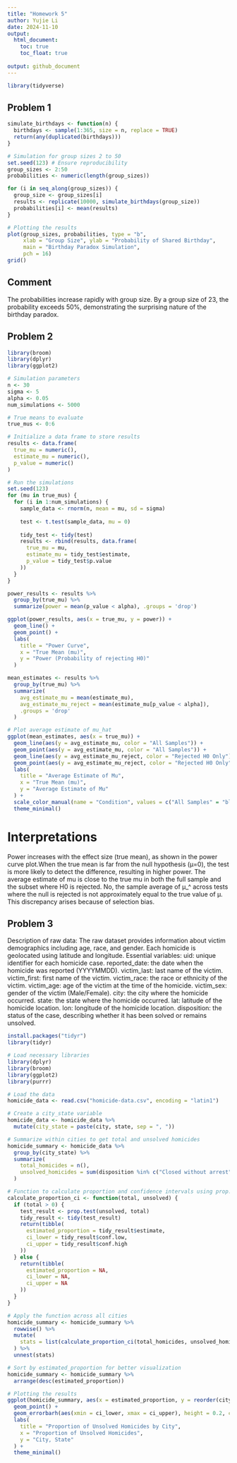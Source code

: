 ```yaml
---
title: "Homework 5"
author: Yujie Li
date: 2024-11-10 
output: 
  html_document:
    toc: true 
    toc_float: true 
   
output: github_document 
---
```



```r
library(tidyverse)
```


## Problem 1

```r
simulate_birthdays <- function(n) {
  birthdays <- sample(1:365, size = n, replace = TRUE)
  return(any(duplicated(birthdays)))
}

# Simulation for group sizes 2 to 50
set.seed(123) # Ensure reproducibility
group_sizes <- 2:50
probabilities <- numeric(length(group_sizes))

for (i in seq_along(group_sizes)) {
  group_size <- group_sizes[i]
  results <- replicate(10000, simulate_birthdays(group_size))
  probabilities[i] <- mean(results)
}

# Plotting the results
plot(group_sizes, probabilities, type = "b", 
     xlab = "Group Size", ylab = "Probability of Shared Birthday", 
     main = "Birthday Paradox Simulation",
     pch = 16)
grid()

```

## Comment 
The probabilities increase rapidly with group size. By a group size of 23, the probability exceeds 50%, demonstrating the surprising nature of the birthday paradox.


## Problem 2
```r

library(broom) 
library(dplyr) 
library(ggplot2) 

# Simulation parameters
n <- 30          
sigma <- 5       
alpha <- 0.05    
num_simulations <- 5000  

# True means to evaluate
true_mus <- 0:6

# Initialize a data frame to store results
results <- data.frame(
  true_mu = numeric(),
  estimate_mu = numeric(),
  p_value = numeric()
)

# Run the simulations
set.seed(123) 
for (mu in true_mus) {
  for (i in 1:num_simulations) {
    sample_data <- rnorm(n, mean = mu, sd = sigma)
    
    test <- t.test(sample_data, mu = 0)
    
    tidy_test <- tidy(test)
    results <- rbind(results, data.frame(
      true_mu = mu,
      estimate_mu = tidy_test$estimate,
      p_value = tidy_test$p.value
    ))
  }
}

power_results <- results %>%
  group_by(true_mu) %>%
  summarize(power = mean(p_value < alpha), .groups = 'drop')

ggplot(power_results, aes(x = true_mu, y = power)) +
  geom_line() +
  geom_point() +
  labs(
    title = "Power Curve",
    x = "True Mean (mu)",
    y = "Power (Probability of rejecting H0)"
  )

mean_estimates <- results %>%
  group_by(true_mu) %>%
  summarize(
    avg_estimate_mu = mean(estimate_mu),
    avg_estimate_mu_reject = mean(estimate_mu[p_value < alpha]),
    .groups = 'drop'
  )

# Plot average estimate of mu_hat
ggplot(mean_estimates, aes(x = true_mu)) +
  geom_line(aes(y = avg_estimate_mu, color = "All Samples")) +
  geom_point(aes(y = avg_estimate_mu, color = "All Samples")) +
  geom_line(aes(y = avg_estimate_mu_reject, color = "Rejected H0 Only")) +
  geom_point(aes(y = avg_estimate_mu_reject, color = "Rejected H0 Only")) +
  labs(
    title = "Average Estimate of Mu",
    x = "True Mean (mu)",
    y = "Average Estimate of Mu"
  ) +
  scale_color_manual(name = "Condition", values = c("All Samples" = "blue", "Rejected H0 Only" = "red")) +
  theme_minimal()

```

# Interpretations
Power increases with the effect size (true mean), as shown in the power curve plot.When the true mean is far from the null hypothesis (μ=0), the test is more likely to detect the difference, resulting in higher power.
The average estimate of mu is close to the true mu in both the full sample and the subset where H0 is rejected. 
No, the sample average of μ_^ across tests where the null is rejected is not approximately equal to the true value of μ. This discrepancy arises because of selection bias.


## Problem 3
Description of raw data:
The raw dataset provides information about victim demographics including age, race, and gender.
Each homicide is geolocated using latitude and longitude.
Essential variables:
uid: unique identifier for each homicide case.
reported_date: the date when the homicide was reported (YYYYMMDD).
victim_last: last name of the victim.
victim_first: first name of the victim.
victim_race: the race or ethnicity of the victim.
victim_age: age of the victim at the time of the homicide.
victim_sex: gender of the victim (Male/Female).
city: the city where the homicide occurred.
state: the state where the homicide occurred.
lat: latitude of the homicide location.
lon: longitude of the homicide location.
disposition: the status of the case, describing whether it has been solved or remains unsolved.



```r
install.packages("tidyr")
library(tidyr)

# Load necessary libraries
library(dplyr)
library(broom)
library(ggplot2)
library(purrr)

# Load the data
homicide_data <- read.csv("homicide-data.csv", encoding = "latin1")

# Create a city_state variable
homicide_data <- homicide_data %>%
  mutate(city_state = paste(city, state, sep = ", "))

# Summarize within cities to get total and unsolved homicides
homicide_summary <- homicide_data %>%
  group_by(city_state) %>%
  summarize(
    total_homicides = n(),
    unsolved_homicides = sum(disposition %in% c("Closed without arrest", "Open/No arrest"))
  )

# Function to calculate proportion and confidence intervals using prop.test
calculate_proportion_ci <- function(total, unsolved) {
  if (total > 0) {
    test_result <- prop.test(unsolved, total)
    tidy_result <- tidy(test_result)
    return(tibble(
      estimated_proportion = tidy_result$estimate,
      ci_lower = tidy_result$conf.low,
      ci_upper = tidy_result$conf.high
    ))
  } else {
    return(tibble(
      estimated_proportion = NA,
      ci_lower = NA,
      ci_upper = NA
    ))
  }
}

# Apply the function across all cities
homicide_summary <- homicide_summary %>%
  rowwise() %>%
  mutate(
    stats = list(calculate_proportion_ci(total_homicides, unsolved_homicides))
  ) %>%
  unnest(stats)

# Sort by estimated_proportion for better visualization
homicide_summary <- homicide_summary %>%
  arrange(desc(estimated_proportion))

# Plotting the results
ggplot(homicide_summary, aes(x = estimated_proportion, y = reorder(city_state, estimated_proportion))) +
  geom_point() +
  geom_errorbarh(aes(xmin = ci_lower, xmax = ci_upper), height = 0.2, color = "blue") +
  labs(
    title = "Proportion of Unsolved Homicides by City",
    x = "Proportion of Unsolved Homicides",
    y = "City, State"
  ) +
  theme_minimal()

```











